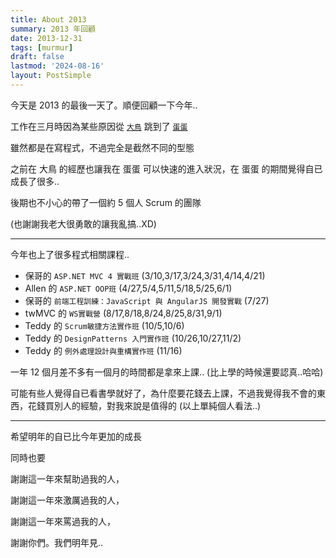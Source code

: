 ```yaml
---
title: About 2013
summary: 2013 年回顧
date: 2013-12-31
tags: [murmur]
draft: false
lastmod: '2024-08-16'
layout: PostSimple
---
```


今天是 2013 的最後一天了。順便回顧一下今年..

工作在三月時因為某些原因從 [`大鳥`](http://www.geo.com.tw/) 跳到了 [`蛋蛋`](http://www.newegg.com.tw/)

雖然都是在寫程式，不過完全是截然不同的型態

之前在 大鳥 的經歷也讓我在 蛋蛋 可以快速的進入狀況，在 蛋蛋 的期間覺得自已成長了很多..

後期也不小心的帶了一個約 5 個人 Scrum 的團隊

(也謝謝我老大很勇敢的讓我亂搞..XD)

---

今年也上了很多程式相關課程..

- 保哥的 `ASP.NET MVC 4 實戰班` (3/10,3/17,3/24,3/31,4/14,4/21)
- Allen 的 `ASP.NET OOP班` (4/27,5/4,5/11,5/18,5/25,6/1)
- 保哥的 `前端工程訓練：JavaScript 與 AngularJS 開發實戰` (7/27)
- twMVC 的 `WS實戰營` (8/17,8/18,8/24,8/25,8/31,9/1)
- Teddy 的 `Scrum敏捷方法實作班` (10/5,10/6)
- Teddy 的 `DesignPatterns 入門實作班` (10/26,10/27,11/2)
- Teddy 的 `例外處理設計與重構實作班` (11/16)

一年 12 個月差不多有一個月的時間都是拿來上課.. (比上學的時候還要認真..哈哈)

可能有些人覺得自已看書學就好了，為什麼要花錢去上課，不過我覺得我不會的東西，花錢買別人的經驗，對我來說是值得的
(以上單純個人看法..)

---

希望明年的自已比今年更加的成長

同時也要

謝謝這一年來幫助過我的人，

謝謝這一年來激厲過我的人，

謝謝這一年來罵過我的人，

謝謝你們。我們明年見..
